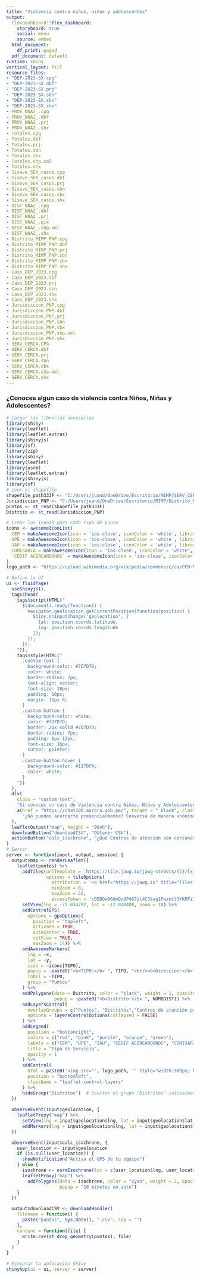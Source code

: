 ---
title: "Violencia contra niños, niñas y adolescentes"
output:
  flexdashboard::flex_dashboard:
    storyboard: true
    social: menu
    source: embed
  html_document:
    df_print: paged
  pdf_document: default
runtime: shiny
vertical_layout: fill
resource_files:
- "DEP-2023-SX.cpg"
- "DEP-2023-SX.dbf"
- "DEP-2023-SX.prj"
- "DEP-2023-SX.sbn"
- "DEP-2023-SX.sbx"
- "DEP-2023-SX.shx"
- PROV_NNA2_.cpg
- PROV_NNA2_.dbf
- PROV_NNA2_.prj
- PROV_NNA2_.shx
- Totales.cpg
- Totales.dbf
- Totales.prj
- Totales.sbn
- Totales.sbx
- Totales.shp.xml
- Totales.shx
- Siseve_SEX_casos.cpg
- Siseve_SEX_casos.dbf
- Siseve_SEX_casos.prj
- Siseve_SEX_casos.sbn
- Siseve_SEX_casos.sbx
- Siseve_SEX_casos.shx
- DIST_NNA2_.cpg
- DIST_NNA2_.dbf
- DIST_NNA2_.prj
- DIST_NNA2_.qix
- DIST_NNA2_.shp.xml
- DIST_NNA2_.shx
- Distrito_MIMP_PNP.cpg
- Distrito_MIMP_PNP.dbf
- Distrito_MIMP_PNP.prj
- Distrito_MIMP_PNP.sbn
- Distrito_MIMP_PNP.sbx
- Distrito_MIMP_PNP.shx
- Caso_DEP_2023.cpg
- Caso_DEP_2023.dbf
- Caso_DEP_2023.prj
- Caso_DEP_2023.sbn
- Caso_DEP_2023.sbx
- Caso_DEP_2023.shx
- Jurisdiccion_PNP.cpg
- Jurisdiccion_PNP.dbf
- Jurisdiccion_PNP.prj
- Jurisdiccion_PNP.sbn
- Jurisdiccion_PNP.sbx
- Jurisdiccion_PNP.shp.xml
- Jurisdiccion_PNP.shx
- SERV_CERCA.CPG
- SERV_CERCA.dbf
- SERV_CERCA.prj
- SERV_CERCA.sbn
- SERV_CERCA.sbx
- SERV_CERCA.shp.xml
- SERV_CERCA.shx
---
<style>
  .navbar-inverse {
    background-color: #DE6B72 !important;
    border-color: #DE6B72 !important;
  }

  .navbar-inverse .navbar-brand {
    color: white !important;
  }

  .navbar-inverse .navbar-brand:hover,
  .navbar-inverse .navbar-brand:focus {
    color: white !important;
  }

  .navbar-inverse .navbar-nav > li > a {
    color: white !important;
  }

  .navbar-inverse .navbar-nav > li > a:hover,
  .navbar-inverse .navbar-nav > li > a:focus {
    background-color: gray !important;
    color: white !important;
  }

  .navbar-inverse .navbar-nav > .active > a,
  .navbar-inverse .navbar-nav > .active > a:hover,
  .navbar-inverse .navbar-nav > .active > a:focus {
    background-color: gray !important;
    color: white !important;
  }

  .navbar-inverse .navbar-toggle {
    border-color: red !important;
  }

  .navbar-inverse .navbar-toggle .icon-bar {
    background-color: white !important;
  }

  .navbar-inverse .navbar-collapse,
  .navbar-inverse .navbar-form {
    border-color: white !important;
  
  }

.storyboard-nav .sbframelist ul li.active {
    background-color: #7D7D7D;
    border-radius: 7px;
    font-size: 18px;
    
}
</style>

### ¿Conoces algun caso de violencia contra Niños, Niñas y Adolescentes?
```{r timelapseimport9DDD555, message=FALSE, warning=FALSE,include=FALSE}
# Cargar las librerías necesarias
library(shiny)
library(leaflet)
library(leaflet.extras)
library(shinyjs)
library(sf)
library(zip)
library(shiny)
library(leaflet)
library(osrm)
library(leaflet.extras)
library(shinyjs)
library(sf)
# Leer el shapefile
shapefile_path333F <- "C:/Users/juand/OneDrive/Escritorio/MIMP/SERV_CERCA.shp"
Jurisdiccion_PNP <- "C:/Users/juand/OneDrive/Escritorio/MIMP/Distrito_MIMP_PNP.shp"
puntos <- st_read(shapefile_path333F)
Distrito <- st_read(Jurisdiccion_PNP)
```
```{r timelEEEapseimport9DDD555, message=FALSE, warning=FALSE,include=TRUE}
# Crear los iconos para cada tipo de punto
icons <- awesomeIconList(
  CEM = makeAwesomeIcon(icon = 'ios-close', iconColor = 'white', library = 'ion', markerColor = 'red'),
  UPE = makeAwesomeIcon(icon = 'ios-close', iconColor = 'white', library = 'ion', markerColor = 'pink'),
  SAU = makeAwesomeIcon(icon = 'ios-close', iconColor = 'white', library = 'ion', markerColor = 'purple'),
  COMISARIA = makeAwesomeIcon(icon = 'ios-close', iconColor = 'white', library = 'ion', markerColor = 'green'),
  `CEDIF ACERCANDONOS` = makeAwesomeIcon(icon = 'ios-close', iconColor = 'white', library = 'ion', markerColor = 'orange')
)
logo_path <- "https://upload.wikimedia.org/wikipedia/commons/c/ca/PCM-MIMP.png"

# Define la UI
ui <- fluidPage(
  useShinyjs(),
  tags$head(
    tags$script(HTML("
      $(document).ready(function() {
        navigator.geolocation.getCurrentPosition(function(position) {
          Shiny.onInputChange('geolocation', {
            lat: position.coords.latitude,
            lng: position.coords.longitude
          });
        });
      });
    ")),
    tags$style(HTML("
      .custom-text {
        background-color: #7D7D7D;
        color: white;
        border-radius: 7px;
        text-align: center;
        font-size: 18px;
        padding: 10px;
        margin: 15px 0;
      }
      .custom-button {
        background-color: white;
        color: #7D7D7D;
        border: 2px solid #7D7D7D;
        border-radius: 7px;
        padding: 6px 12px;
        font-size: 16px;
        cursor: pointer;
      }
      .custom-button:hover {
        background-color: #117BFA;
        color: white;
      }
    "))
  ),
  div(
    class = "custom-text", 
    "Si conoces un caso de Violencia contra Niños, Niñas y Adolescentes Denúncialo, conoce la ubicación de los centros de atención más cercanos a tí en el siguiente mapa.",
    a(href = "https://chat100.aurora.gob.pe/", target = "_blank", class = "custom-button", 
      "¿No puedes acercarte presencialmente? Conversa de manera anónima con un profesional")
  ),
  leafletOutput("map", height = "90vh"),
  downloadButton("downloadCSV", "Obtener CSV"),
  actionButton("calc_isochrone", "¿Qué Centros de atención son cercanos a mi ubicación?",style = "background-color: #F14E36; color: white; border-radius: 7px; text-align: center; font-size: 18px; max-width: 5500px; margin-top: 15px; margin-bottom:15px")
)
# Server
server <- function(input, output, session) {
  output$map <- renderLeaflet({
    leaflet(puntos) %>%
      addTiles(urlTemplate = 'https://tile.jawg.io/jawg-streets/{z}/{x}/{y}{r}.png?access-token={accessToken}', 
               options = tileOptions(
                 attribution = '<a href="https://jawg.io" title="Tiles Courtesy of Jawg Maps" target="_blank">&copy; <b>Jawg</b>Maps</a> &copy; <a href="https://www.openstreetmap.org/copyright">OpenStreetMap</a> contributors',
                 minZoom = 0,
                 maxZoom = 22,
                 accessToken = 'cOEBOw96dmDvOP487yl4C3twg1Fwzntl3YKRPi3oc93USS0ESqC8KgyHOsxhrLU2')) %>%
      setView(lng = -77.034792, lat = -12.048408, zoom = 18) %>%
      addControlGPS(
        options = gpsOptions(
          position = "topleft",
          activate = TRUE, 
          autoCenter = TRUE,
          setView = TRUE,
          maxZoom = 14)) %>%
      addAwesomeMarkers(
        lng = ~x,
        lat = ~y,
        icon = ~icons[TIPO],
        popup = ~paste0("<b>TIPO:</b> ", TIPO, "<br/><b>Direccion:</b> ", ifelse(is.na(Direccion) | Direccion == "", "No disponible", Direccion)),
        label = ~TIPO,
        group = "Puntos"
      ) %>%
      addPolygons(data = Distrito, color = "black", weight = 1, opacity = 0.5, group = "Distritos",
                  popup = ~paste0("<b>Distrito:</b> ", NOMBDIST)) %>%
      addLayersControl(
        overlayGroups = c("Puntos", "Distritos","Centros de atención próximos a tu ubicación"),
        options = layersControlOptions(collapsed = FALSE)
      ) %>%
      addLegend(
        position = "bottomright",
        colors = c("red", "pink", "purple", "orange", "green"),
        labels = c("CEM", "UPE", "SAU", "CEDIF ACERCANDONOS", "COMISARIA"),
        title = "Tipo de Servicio",
        opacity = 1
      ) %>%
      addControl(
        html = paste0('<img src="', logo_path, '" style="width:300px; height:70px;">'),
        position = "bottomleft",
        className = "leaflet-control-layers"
      ) %>%
      hideGroup("Distritos")  # Ocultar el grupo "Distritos" inicialmente
  })
  
  observeEvent(input$geolocation, {
    leafletProxy("map") %>%
      setView(lng = input$geolocation$lng, lat = input$geolocation$lat, zoom = 14) %>%
      addMarkers(lng = input$geolocation$lng, lat = input$geolocation$lat, popup = "Usted está aquí")
  })

  observeEvent(input$calc_isochrone, {
    user_location <- input$geolocation
    if (is.null(user_location)) {
      showNotification("Activa el GPS de tu equipo")
    } else {
      isochrone <- osrmIsochrone(loc = c(user_location$lng, user_location$lat), breaks = seq(0, 10, by = 10))
      leafletProxy("map") %>%
        addPolygons(data = isochrone, color = "cyan", weight = 2, opacity = 0.5, fillOpacity = 0.2, group = "Centros de atención próximos a tu ubicación",
                    popup = "10 minutos en auto")
    }
  })

  output$downloadCSV <- downloadHandler(
    filename = function() {
      paste("puntos", Sys.Date(), ".csv", sep = "")
    },
    content = function(file) {
      write.csv(st_drop_geometry(puntos), file)
    }
  )
}

# Ejecutar la aplicación Shiny
shinyApp(ui = ui, server = server)
```
